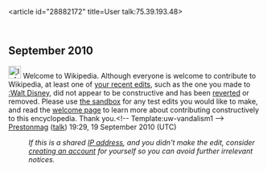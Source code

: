<article id="28882172" title=User talk:75.39.193.48>
	<talkpage id="28882172" title="User talk:75.39.193.48">
== September 2010 ==
[[File:Information.svg|25px|alt=]] Welcome to Wikipedia. Although everyone is welcome to contribute to Wikipedia, at least one of [[Special:Contributions/75.39.193.48|your recent edits]], such as the one you made to [[:Walt Disney]], did not appear to be constructive and has been [[Help:Reverting|reverted]] or removed. Please use [[Wikipedia:Sandbox|the sandbox]] for any test edits you would like to make, and read the [[Wikipedia:Welcoming committee/Welcome to Wikipedia|welcome page]] to learn more about contributing constructively to this encyclopedia. Thank you.&lt;!-- Template:uw-vandalism1 --&gt; [[User:Prestonmag|Prestonmag]] ([[User talk:Prestonmag|talk]]) 19:29, 19 September 2010 (UTC)
:''If this is a shared [[IP address]], and you didn't make the edit, consider [[Wikipedia:Why create an account?|creating an account]] for yourself so you can avoid further irrelevant notices.''
	</talkpage>
</article>